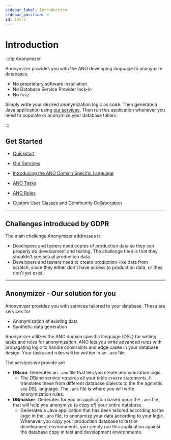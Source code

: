 ```yaml
---
sidebar_label: Introduction
sidebar_position: 0
id: intro
---
```


# Introduction

:::tip Anonymizer

Anonymizer provides you with the ANO developing language to anonymize databases.

- No proprietary software installation
- No Database Service Provider lock-in
- No fuzz

Simply write your desired anonymization logic as code. Then generate a Java application using [our services](../services/overview). Then run this application whenever you need to populate or anonymize your database tables.

:::

## Get Started

- [Quickstart](../quickstart)

- [Our Services](../services/overview)

- [Introducing the ANO Domain Specific Language](../sql-to-ano/overview)

- [ANO Tasks](../tasks/overview)

- [ANO Rules](../rules/overview)

- [Custom User Classes and Community Collaboration](../custom/overview)

---

## Challenges introduced by GDPR

The main challenge Anonymizer addresses is:

- Developers and testers need copies of production data so they can properly do development and testing. The challenge then is that they shouldn't see actual production data.
- Developers and testers need to create production-like data from scratch, since they either don't have access to production data, or they don't yet exist.

---

## Anonymizer - Our solution for you

Anonymizer provides you with services tailored to your database. These are services for

- Anonymization of existing data
- Synthetic data generation

Anonymizer utilizes the ANO domain specific language (DSL) for writing tasks and rules for anonymization. ANO lets you write advanced rules with propagating logic to handle constraints and edge cases in your database design. Your tasks and rules will be written in an `.ano` file.

The services we provide are

- **DBano**: Generates an `.ano` file that lets you create anonymization logic.
  - The DBano service requires all your table `create` statements. It translates these from different database dialects to the the agnostic `ano` DSL language. The `.ano` file is where you will write anonymization rules.
- **DBmasker**: Generates for you an application based upon the `.ano` file, that will help you anonymize (a copy of) your entire database.
  - Generates a Java application that has been tailored according to the logic in the `.ano` file, to anonymize your data according to your logic. Whenever you copy your production database to test or development environments, you simply run this application against the database copy in test and development environments.
